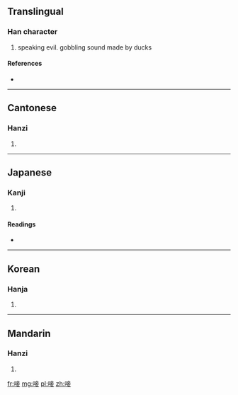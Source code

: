 ==Translingual==

===Han character===
{{Han char|rn=30|rad=口|as=08|sn=11|four=6004<sub>4</sub>|canj=口卜廿女 (RYTV)}}

# speaking evil. gobbling sound made by ducks

====References====
* {{Han ref|kx=0194.090|dkj=03780|dj=0414.150|hdz=10645.080|uh=553C|ud=21820|bh=D473|bd=54387}}

----

==Cantonese==

===Hanzi===
{{yue-hanzi|jyut=|y=chip3, jaap3 saap3}}

# {{defn|Cantonese|sort=口08}}

----

==Japanese==

===Kanji===
{{ja-kanji|grade=|rs=口08}}

# {{defn|Japanese|sort=口08}}

====Readings====
* {{ja-readings|on=[[そう]] (sō), [[しょう]] (shō)|kun=[[くらう]] (kurau), [[すする]] (susuru), [[ついばむ]] (tsuibamu), [[ふむ]] (fumu)}}

----

==Korean==

===Hanja===
{{ko-hanja|hangeul=삽|rv=sap|mr=sap}}

# {{defn|Korean|sort=口08}}

----

==Mandarin==

===Hanzi===
{{cmn-hanzi|pin=[[shà]] ([[sha4]])|wg=sha<sup>4</sup>}}

# {{defn|Mandarin|sort=口08}}

[[fr:唼]]
[[mg:唼]]
[[pl:唼]]
[[zh:唼]]